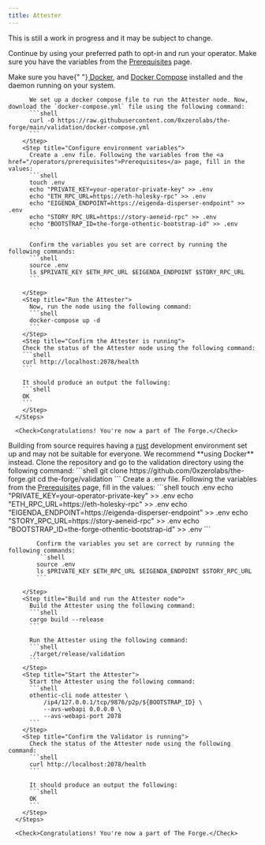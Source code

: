 ```yaml
---
title: Attester
---
```


<Note>This is still a work in progress and it may be subject to change.</Note>

Continue by using your preferred path to opt-in and run your operator. Make sure you have the variables from the <a href="/operators/prerequisites">Prerequisites</a> page.

<Tabs>
  <Tab title="Using Docker">
      <Steps>
        <Step title="Verify Docker installation">
          Make sure you have{" "}<a href="https://docs.docker.com/get-docker/"> Docker</a>, and <a href="https://docs.docker.com/compose/install/"> Docker Compose</a> installed and the daemon running on your system.

          We set up a docker compose file to run the Attester node. Now, download the `docker-compose.yml` file using the following command:
          ```shell
          curl -O https://raw.githubusercontent.com/0xzerolabs/the-forge/main/validation/docker-compose.yml
          ```
        </Step>
        <Step title="Configure environment variables">
          Create a .env file. Following the variables from the <a href="/operators/prerequisites">Prerequisites</a> page, fill in the values:
          ```shell
          touch .env
          echo "PRIVATE_KEY=your-operator-private-key" >> .env
          echo "ETH_RPC_URL=https://eth-holesky-rpc" >> .env
          echo "EIGENDA_ENDPOINT=https://eigenda-disperser-endpoint" >> .env
          echo "STORY_RPC_URL=https://story-aeneid-rpc" >> .env
          echo "BOOTSTRAP_ID=the-forge-othentic-bootstrap-id" >> .env
          ```

          Confirm the variables you set are correct by running the following commands:
          ```shell
          source .env
          ls $PRIVATE_KEY $ETH_RPC_URL $EIGENDA_ENDPOINT $STORY_RPC_URL
          ```

        </Step>
        <Step title="Run the Attester">
          Now, run the node using the following command:
          ```shell
          docker-compose up -d
          ```
        </Step>
        <Step title="Confirm the Attester is running">
        Check the status of the Attester node using the following command:
        ```shell
        curl http://localhost:2078/health
        ```

        It should produce an output the following:
        ```shell
        OK
        ```
        </Step>
      </Steps>

      <Check>Congratulations! You're now a part of The Forge.</Check>

  </Tab>
  <Tab title="From source">
    <Tip>
      Building from source requires having a
      <a href="https://www.rust-lang.org/tools/install">rust</a> development
      environment set up and may not be suitable for everyone. We recommend
      **using Docker** instead.
    </Tip>
    <Steps>
        <Step title="Clone the repository">
          Clone the repository and go to the validation directory using the following command:
          ```shell
          git clone https://github.com/0xzerolabs/the-forge.git
          cd the-forge/validation
          ```
        </Step>
        <Step title="Configure environment variables">
            Create a .env file. Following the variables from the <a href="/operators/prerequisites">Prerequisites</a> page, fill in the values:
            ```shell
            touch .env
            echo "PRIVATE_KEY=your-operator-private-key" >> .env
            echo "ETH_RPC_URL=https://eth-holesky-rpc" >> .env
            echo "EIGENDA_ENDPOINT=https://eigenda-disperser-endpoint" >> .env
            echo "STORY_RPC_URL=https://story-aeneid-rpc" >> .env
            echo "BOOTSTRAP_ID=the-forge-othentic-bootstrap-id" >> .env
            ```

            Confirm the variables you set are correct by running the following commands:
            ```shell
            source .env
            ls $PRIVATE_KEY $ETH_RPC_URL $EIGENDA_ENDPOINT $STORY_RPC_URL
            ```

        </Step>
        <Step title="Build and run the Attester node">
          Build the Attester using the following command:
          ```shell
          cargo build --release
          ```

          Run the Attester using the following command:
          ```shell
          ./target/release/validation
          ```
        </Step>
        <Step title="Start the Attester">
          Start the Attester using the following command:
          ```shell
          othentic-cli node attester \
              /ip4/127.0.0.1/tcp/9876/p2p/${BOOTSTRAP_ID} \
              --avs-webapi 0.0.0.0 \
              --avs-webapi-port 2078
          ```
        </Step>
        <Step title="Confirm the Validator is running">
          Check the status of the Attester node using the following command:
          ```shell
          curl http://localhost:2078/health
          ```

          It should produce an output the following:
          ```shell
          OK
          ```
        </Step>
      </Steps>

      <Check>Congratulations! You're now a part of The Forge.</Check>

  </Tab>
</Tabs>
